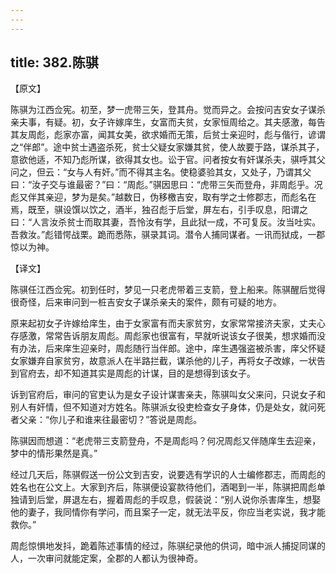 ```yaml
---
---
---
```

title: 382.陈骐
---



【原文】

陈骐为江西佥宪。初至，梦一虎带三矢，登其舟。觉而异之。会按问吉安女子谋杀亲夫事，有疑。初，女子许嫁庠生，女富而夫贫，女家恒周给之。其夫感激，每告其友周彪，彪家亦富，闻其女美，欲求婚而无策，后贫士亲迎时，彪与偕行，谚谓之“伴郎”。途中贫士遇盗杀死，贫士父疑女家嫌其贫，使人故要于路，谋杀其子，意欲他适，不知乃彪所谋，欲得其女也。讼于官。问者按女有奸谋杀夫，骐呼其父问之，但云：“女与人有奸。”而不得其主名。使稳婆验其女，又处子，乃谓其父曰：“汝子交与谁最密？”曰：“周彪。”骐因思曰：“虎带三矢而登舟，非周彪乎。况彪又伴其亲迎，梦为是矣。”越数日，伪移檄吉安，取有学之士修郡志，而彪名在焉，既至，骐设馔以饮之，酒半，独召彪于后堂，屏左右，引手叹息，阳谓之曰：“人言汝杀贫士而取其妻，吾怜汝有学，且此狱一成，不可复反。汝当吐实。吾救汝。”彪错愕战栗。跪而悉陈，骐录其词。潜令人捕同谋者。一讯而狱成，一郡惊以为神。

【译文】

陈骐任江西佥宪。初到任时，梦见一只老虎带着三支箭，登上船来。陈骐醒后觉得很奇怪，后来审问到一桩吉安女子谋杀亲夫的案件，颇有可疑的地方。

原来起初女子许嫁给庠生，由于女家富有而夫家贫穷，女家常常接济夫家，丈夫心存感激，常常告诉朋友周彪。周彪家也很富有，早就听说该女子很美，想求婚而没有办法，后来庠生迎亲时，周彪随行当伴郎。途中，庠生遇强盗被杀害，庠父怀疑女家嫌弃自家贫穷，故意派人在半路拦截，谋杀他的儿子，再将女子改嫁，一状告到官府去，却不知道其实是周彪的计谋，目的是想得到该女子。

诉到官府后，审问的官吏认为是女子设计谋害亲夫，陈骐叫女父来问，只说女子和别人有奸情，但不知道对方姓名。陈骐派女役吏检查女子身体，仍是处女，就问死者父亲：“你儿子和谁来往最密切？”答说是周彪。

陈骐因而想道：“老虎带三支箭登舟，不是周彪吗？何况周彪又伴随庠生去迎亲，梦中的情形果然是真。”

经过几天后，陈骐假送一份公文到吉安，说要选有学识的人士编修郡志，而周彪的姓名也在公文上。大家到齐后，陈骐便设宴款待他们，酒喝到一半，陈骐把周彪单独请到后堂，屏退左右，握着周彪的手叹息，假装说：“别人说你杀害庠生，想娶他的妻子，我同情你有学问，而且案子一定，就无法平反，你应当老实说，我才能救你。”

周彪惊惧地发抖，跪着陈述事情的经过，陈骐纪录他的供词，暗中派人捕捉同谋的人，一次审问就能定案，全郡的人都认为很神奇。